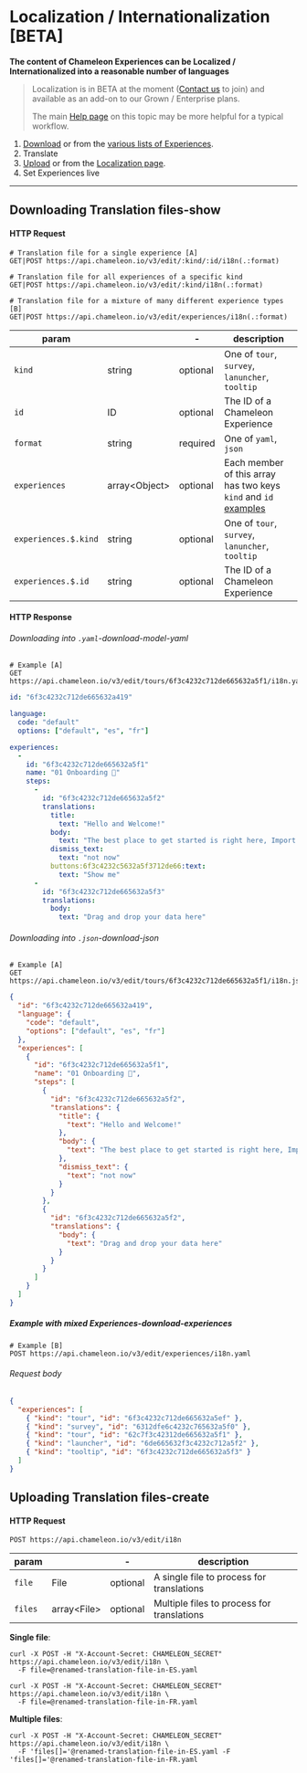# Localization / Internationalization [BETA]

**The content of Chameleon Experiences can be Localized / Internationalized into a reasonable number of languages**

> Localization is in BETA at the moment ([Contact us](https://app.chameleon.io/help) to join) and available as an add-on to our Grown / Enterprise plans.
>
> The main [Help page](https://help.chameleon.io/en/articles/5868890) on this topic may be more helpful for a typical workflow.

1. [Download](/api/translation#i18ns-show) or from the [various lists of Experiences](https://app.chameleon.io).
2. Translate
3. [Upload](/api/translation#i18ns-create) or from the [Localization page](https://app.chameleon.io/settings/translations).
4. Set Experiences live

----

## Downloading Translation files-show

#### HTTP Request

```
# Translation file for a single experience [A]
GET|POST https://api.chameleon.io/v3/edit/:kind/:id/i18n(.:format)

# Translation file for all experiences of a specific kind
GET|POST https://api.chameleon.io/v3/edit/:kind/i18n(.:format)

# Translation file for a mixture of many different experience types [B]
GET|POST https://api.chameleon.io/v3/edit/experiences/i18n(.:format)
```


| param                |                     | -        | description                                                                                                             |
|----------------------|---------------------|----------|-------------------------------------------------------------------------------------------------------------------------|
| `kind`               | string              | optional | One of `tour`, `survey`, `lanuncher`, `tooltip`                                                                         |
| `id`                 | ID                  | optional | The ID of a Chameleon Experience                                                                                        |
| `format`             | string              | required | One of `yaml`, `json`                                                                                                   |
| `experiences`        | array&lt;Object&gt; | optional | Each member of this array has two keys `kind` and `id` [examples](/api/translations#example-download-experiences) |
| `experiences.$.kind` | string              | optional | One of `tour`, `survey`, `lanuncher`, `tooltip`                                                                                                              |
| `experiences.$.id`   | string              | optional | The ID of a Chameleon Experience                                                                                                                       |



#### HTTP Response

###### Downloading into `.yaml`-download-model-yaml

```
# Example [A]
GET https://api.chameleon.io/v3/edit/tours/6f3c4232c712de665632a5f1/i18n.yaml
```

```yaml
id: "6f3c4232c712de665632a419"

language:
  code: "default"
  options: ["default", "es", "fr"]

experiences:
  -
    id: "6f3c4232c712de665632a5f1"
    name: "01 Onboarding 🚧"
    steps:
      -
        id: "6f3c4232c712de665632a5f2"
        translations:
          title:
            text: "Hello and Welcome!"
          body:
            text: "The best place to get started is right here, Import your first 100 data points"
          dismiss_text:
            text: "not now"
          buttons:6f3c4232c5632a5f3712de66:text:
            text: "Show me"
      -
        id: "6f3c4232c712de665632a5f3"
        translations:
          body:
            text: "Drag and drop your data here"
```

###### Downloading into `.json`-download-json

```
# Example [A]
GET https://api.chameleon.io/v3/edit/tours/6f3c4232c712de665632a5f1/i18n.json
```

```json
{
  "id": "6f3c4232c712de665632a419",
  "language": {
    "code": "default",
    "options": ["default", "es", "fr"]
  },
  "experiences": [
    {
      "id": "6f3c4232c712de665632a5f1",
      "name": "01 Onboarding 🚧",
      "steps": [
        {
          "id": "6f3c4232c712de665632a5f2",
          "translations": {
            "title": {
              "text": "Hello and Welcome!"
            },
            "body": {
              "text": "The best place to get started is right here, Import your first 100 data points"
            },
            "dismiss_text": {
              "text": "not now"
            }
          }
        },
        {
          "id": "6f3c4232c712de665632a5f2",
          "translations": {
            "body": {
              "text": "Drag and drop your data here"
            }
          }
        }
      ]
    }
  ]
}
```

##### Example with mixed Experiences-download-experiences

```
# Example [B]
POST https://api.chameleon.io/v3/edit/experiences/i18n.yaml
```

###### Request body

```json
{
  "experiences": [
    { "kind": "tour", "id": "6f3c4232c712de665632a5ef" },
    { "kind": "survey", "id": "6312dfe6c4232c765632a5f0" },
    { "kind": "tour", "id": "62c7f3c42312de665632a5f1" },
    { "kind": "launcher", "id": "6de665632f3c4232c712a5f2" },
    { "kind": "tooltip", "id": "6f3c4232c712de665632a5f3" }
  ]
}
```


## Uploading Translation files-create

#### HTTP Request

```
POST https://api.chameleon.io/v3/edit/i18n
```


| param                |                   | -        | description                                |
|----------------------|-------------------|----------|--------------------------------------------|
| `file`               | File              | optional | A single file to process for translations  |
| `files`              | array&lt;File&gt; | optional | Multiple files to process for translations |


**Single file**:

```text
curl -X POST -H "X-Account-Secret: CHAMELEON_SECRET" https://api.chameleon.io/v3/edit/i18n \
  -F file=@renamed-translation-file-in-ES.yaml

curl -X POST -H "X-Account-Secret: CHAMELEON_SECRET" https://api.chameleon.io/v3/edit/i18n \
  -F file=@renamed-translation-file-in-FR.yaml
```

**Multiple files**:

```text
curl -X POST -H "X-Account-Secret: CHAMELEON_SECRET" https://api.chameleon.io/v3/edit/i18n \
  -F 'files[]='@renamed-translation-file-in-ES.yaml -F 'files[]='@renamed-translation-file-in-FR.yaml
```




